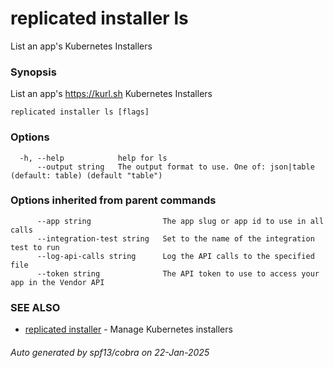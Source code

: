 # replicated installer ls

List an app's Kubernetes Installers

### Synopsis

List an app's https://kurl.sh Kubernetes Installers

```
replicated installer ls [flags]
```

### Options

```
  -h, --help            help for ls
      --output string   The output format to use. One of: json|table (default: table) (default "table")
```

### Options inherited from parent commands

```
      --app string                The app slug or app id to use in all calls
      --integration-test string   Set to the name of the integration test to run
      --log-api-calls string      Log the API calls to the specified file
      --token string              The API token to use to access your app in the Vendor API
```

### SEE ALSO

* [replicated installer](replicated-cli-installer)	 - Manage Kubernetes installers

###### Auto generated by spf13/cobra on 22-Jan-2025

